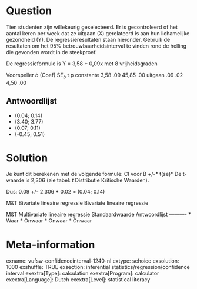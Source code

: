 Question
========
Tien studenten zijn willekeurig geselecteerd. Er is gecontroleerd of het aantal keren per week dat ze uitgaan (X) gerelateerd is aan hun lichamelijke gezondheid (Y). De regressieresultaten staan hieronder. Gebruik de resultaten om het 95% betrouwbaarheidsinterval te vinden rond de helling die gevonden wordt in de steekproef.  
  
De regressieformule is Y = 3,58 + 0,09x met 8 vrijheidsgraden 

<tabel> <tbody> <tr class="odd"> <td>Voorspeller</td> <td><em> b </em> (Coef)</td> <td>SE<em><sub>b</sub></em></td> <td>t</td> <td>p</td> </tr> <tr class="even"> <td>constante</td> <td>3,58</td> <td>.09</td> <td>45,85</td> <td>.00</td> </tr> <tr class="odd"> <td>uitgaan</td> <td>.09</td> <td>.02</td> <td>4,50</td> <td>.00</td> </tr> </tbody> </table>

Antwoordlijst
----------
* (0.04; 0.14)
* (3.40; 3.77)
* (0.07; 0.11)
* (-0.45; 0.51)

Solution
========

Je kunt dit berekenen met de volgende formule: CI voor B +/-* t(se)* De t-waarde is 2,306 (zie tabel: *t* Distributie Kritische Waarden).  
  
Dus: 0.09 +/- 2.306 \* 0.02 = (0.04; 0.14)

M&T Bivariate lineaire regressie Bivariate lineaire regressie

M&T Multivariate lineaire regressie Standaardwaarde
Antwoordlijst
----------
* Waar
* Onwaar
* Onwaar
* Onwaar

Meta-information
================
exname: vufsw-confidenceinterval-1240-nl
extype: schoice
exsolution: 1000
exshuffle: TRUE
exsection: inferential statistics/regression/confidence interval
exextra[Type]: calculation
exextra[Program]: calculator
exextra[Language]: Dutch
exextra[Level]: statistical literacy

